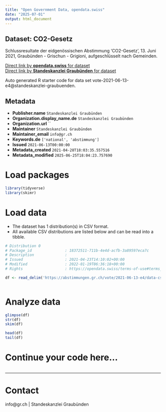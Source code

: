 ```yaml
---
title: "Open Government Data, opendata.swiss"
date: "2025-07-01"
output: html_document
---
```


## Dataset: CO2-Gesetz

Schlussresultate der eidgenössischen Abstimmung 'CO2-Gesetz', 13. Juni 2021, Graubünden - Grischun - Grigioni, aufgeschlüsselt nach Gemeinden.

[Direct link by **opendata.swiss** for dataset](https://opendata.swiss/de/dataset/co2-gesetz)<br>
[Direct link by **Standeskanzlei Graubünden** for dataset](https://abstimmungen.gr.ch/vote/2021-06-13-e4/data)

Auto generated R starter code for data set vote-2021-06-13-e4@standeskanzlei-graubuenden.

## Metadata

- **Publisher.name** `Standeskanzlei Graubünden`
- **Organization.display_name.de** `Standeskanzlei Graubünden`
- **Organization.url** ``
- **Maintainer** `Standeskanzlei Graubünden`
- **Maintainer_email** `info@gr.ch`
- **Keywords.de** `['national', 'abstimmung']`
- **Issued** `2021-06-13T00:00:00`
- **Metadata_created** `2021-04-28T18:03:35.557516`
- **Metadata_modified** `2025-06-25T18:04:23.757690`


# Load packages

```r

library(tidyverse)
library(skimr)

```

# Load data

-   The dataset has 1 distribution(s) in CSV format.
-   All available CSV distributions are listed below and can be read into a tibble.

```r

# Distribution 0
# Package_id               : 18372511-711b-4e4d-acfb-3a89597eca7c
# Description              : 
# Issued                   : 2021-04-23T14:10:02+00:00
# Modified                 : 2022-01-19T06:36:18+00:00
# Rights                   : https://opendata.swiss/terms-of-use#terms_by

df <- read_delim('https://abstimmungen.gr.ch/vote/2021-06-13-e4/data-csv')



```

# Analyze data

```r

glimpse(df)
str(df)
skim(df)

head(df)
tail(df)

```

# Continue your code here...

```r

```

------------------------------------------------------------------------

# Contact

info@gr.ch | Standeskanzlei Graubünden
